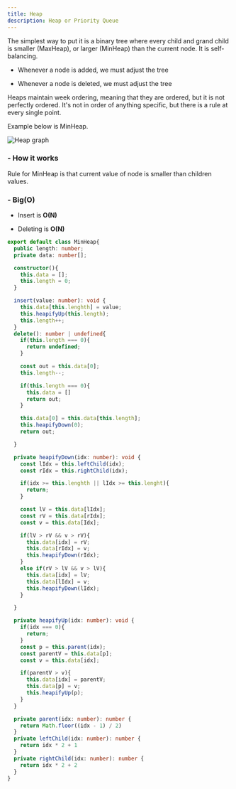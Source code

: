 ```yaml
---
title: Heap
description: Heap or Priority Queue
---
```


The simplest way to put it is a binary tree where every child and grand child is smaller (MaxHeap), or larger (MinHeap) than the current node. It is self-balancing.

- Whenever a node is added, we must adjust the tree

- Whenever a node is deleted, we must adjust the tree

Heaps maintain week ordering, meaning that they are ordered, but it is not perfectly ordered. It's not in order of anything specific, but there is a rule at every single point.

Example below is MinHeap.

<img src="/images/algorithms/heap-graph.png" alt="Heap graph" className="my-6" />

<h3 className="text-lg font-semibold">- How it works</h3>

Rule for MinHeap is that current value of node is smaller than children values. 

<h3 className="text-lg font-semibold mt-7">- Big(O)</h3>

- Insert is **O(N)**

- Deleting is  **O(N)**

```ts
export default class MinHeap{
  public length: number;
  private data: number[];

  constructor(){
    this.data = [];
    this.length = 0;
  }

  insert(value: number): void {
    this.data[this.lenghth] = value;
    this.heapifyUp(this.length);
    this.length++;
  }
  delete(): number | undefined{
    if(this.length === 0){
      return undefined;
    }

    const out = this.data[0];
    this.length--;

    if(this.length === 0){
      this.data = []
      return out;
    }

    this.data[0] = this.data[this.length];
    this.heapifyDown(0);
    return out;

  }

  private heapifyDown(idx: number): void {
    const lIdx = this.leftChild(idx);
    const rIdx = this.rightChild(idx);

    if(idx >= this.lenghth || lIdx >= this.lenght){
      return;
    }

    const lV = this.data[lIdx];
    const rV = this.data[rIdx];
    const v = this.data[Idx];

    if(lV > rV && v > rV){
      this.data[idx] = rV;
      this.data[rIdx] = v;
      this.heapifyDown(rIdx);
    }
    else if(rV > lV && v > lV){
      this.data[idx] = lV;
      this.data[lIdx] = v;
      this.heapifyDown(lIdx);
    }

  }

  private heapifyUp(idx: number): void {
    if(idx === 0){
      return;
    }
    const p = this.parent(idx);
    const parentV = this.data[p];
    const v = this.data[idx];

    if(parentV > v){
      this.data[idx] = parentV;
      this.data[p] = v;
      this.heapifyUp(p);
    }
  }

  private parent(idx: number): number {
    return Math.floor((idx - 1) / 2)
  }
  private leftChild(idx: number): number {
    return idx * 2 + 1
  }
  private rightChild(idx: number): number {
    return idx * 2 + 2
  }
}

```
